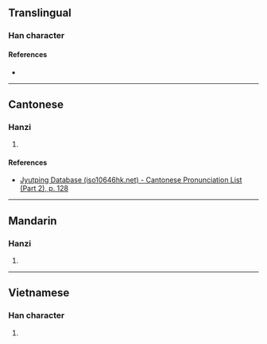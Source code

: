 {{character info/new}}
==Translingual==

===Han character===
{{Han char|rn=75|rad=木|as=07|sn=11|four=|canj=DSUP|ids=⿰木忌}}

====References====
* {{Han ref|kx=0529.150|dkj=14860|hdz=21222.020|uh=689E|ud=26782}}

----

==Cantonese==

===Hanzi===
{{yue-hanzi|jyut=[[gei6]]|y=gei6}}

# {{defn|lang=yue|sort=木07}}

====References====
* [http://www.iso10646hk.net/jp/document/download.jsp Jyutping Database (iso10646hk.net) - Cantonese Pronunciation List (Part 2), p. 128]

----

==Mandarin==

===Hanzi===
{{cmn-hanzi|pin=[[jì]] ([[ji4]])|wg=chi<sup>4</sup>}}

# {{defn|lang=cmn|sort=木07}}

----

==Vietnamese==

===Han character===
{{vi-readings|rs=木07|hanviet=cậy}}

# {{defn|lang=vi|sort=木07}}